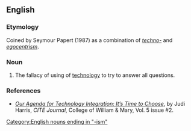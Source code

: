 ==English==

===Etymology===
Coined by Seymour Papert (1987) as a combination of ''[[techno-]]'' and ''[[egocentrism]]''.

===Noun===
{{en-noun|-}}

# The fallacy of using of [[technology]] to try to answer all questions.

===References===
* ''[http://www.citejournal.org/vol5/iss2/editorial/article1.cfm Our Agenda for Technology Integration: It’s Time to Choose]'', by Judi Harris, ''CITE Journal'', College of William & Mary, Vol. 5 issue #2.

[[Category:English nouns ending in "-ism"]]